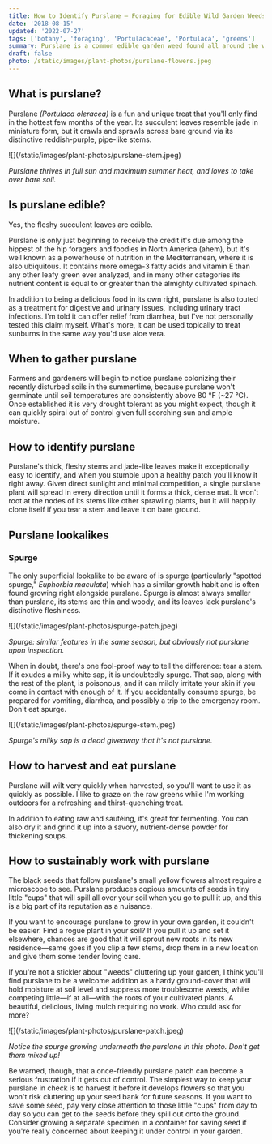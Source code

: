 ```yaml
---
title: How to Identify Purslane — Foraging for Edible Wild Garden Weeds
date: '2018-08-15'
updated: '2022-07-27'
tags: ['botany', 'foraging', 'Portulacaceae', 'Portulaca', 'greens']
summary: Purslane is a common edible garden weed found all around the world during the summer months.
draft: false
photo: /static/images/plant-photos/purslane-flowers.jpeg
---
```



<div className="rounded-lg bg-gray-100 p-4 dark:bg-gray-800">
  <TOCInline toc={props.toc} toHeading={3} asDisclosure />
</div>

## What is purslane?

Purslane _(Portulaca oleracea)_ is a fun and unique treat that you'll only find in the hottest few months of the year.
Its succulent leaves resemble jade in miniature form, but it crawls and sprawls across bare ground via its distinctive reddish-purple, pipe-like stems.

<div className="bg-gray-100 dark:bg-gray-800 p-4 rounded-lg">
![](/static/images/plant-photos/purslane-stem.jpeg)

_Purslane thrives in full sun and maximum summer heat, and loves to take over bare soil._

</div>

## Is purslane edible?

Yes, the fleshy succulent leaves are edible.

Purslane is only just beginning to receive the credit it's due among the hippest of the hip foragers and foodies in North America (ahem), but it's well known as a powerhouse of nutrition in the Mediterranean, where it is also ubiquitous.
It contains more omega-3 fatty acids and vitamin E than any other leafy green ever analyzed, and in many other categories its nutrient content is equal to or greater than the almighty cultivated spinach.

In addition to being a delicious food in its own right, purslane is also touted as a treatment for digestive and urinary issues, including urinary tract infections.
I'm told it can offer relief from diarrhea, but I've not personally tested this claim myself.
What's more, it can be used topically to treat sunburns in the same way you'd use aloe vera.

## When to gather purslane

Farmers and gardeners will begin to notice purslane colonizing their recently disturbed soils in the summertime, because purslane won't germinate until soil temperatures are consistently above 80 °F (~27 °C).
Once established it is very drought tolerant as you might expect, though it can quickly spiral out of control given full scorching sun and ample moisture.

## How to identify purslane

Purslane's thick, fleshy stems and jade-like leaves make it exceptionally easy to identify, and when you stumble upon a healthy patch you'll know it right away.
Given direct sunlight and minimal competition, a single purslane plant will spread in every direction until it forms a thick, dense mat.
It won't root at the nodes of its stems like other sprawling plants, but it will happily clone itself if you tear a stem and leave it on bare ground.

## Purslane lookalikes

### Spurge

The only superficial lookalike to be aware of is spurge (particularly "spotted spurge," _Euphorbia maculata_) which has a similar growth habit and is often found growing right alongside purslane.
Spurge is almost always smaller than purslane, its stems are thin and woody, and its leaves lack purslane's distinctive fleshiness.

<div className="bg-gray-100 dark:bg-gray-800 p-4 rounded-lg">
![](/static/images/plant-photos/spurge-patch.jpeg)

_Spurge: similar features in the same season, but obviously not purslane upon inspection._

</div>

When in doubt, there's one fool-proof way to tell the difference: tear a stem.
If it exudes a milky white sap, it is undoubtedly spurge.
That sap, along with the rest of the plant, is poisonous, and it can mildly irritate your skin if you come in contact with enough of it.
If you accidentally consume spurge, be prepared for vomiting, diarrhea, and possibly a trip to the emergency room.
Don't eat spurge.

<div className="bg-gray-100 dark:bg-gray-800 p-4 rounded-lg">
![](/static/images/plant-photos/spurge-stem.jpeg)

_Spurge's milky sap is a dead giveaway that it's not purslane._

</div>

## How to harvest and eat purslane

Purslane will wilt very quickly when harvested, so you'll want to use it as quickly as possible.
I like to graze on the raw greens while I'm working outdoors for a refreshing and thirst-quenching treat.

In addition to eating raw and sautéing, it's great for fermenting.
You can also dry it and grind it up into a savory, nutrient-dense powder for thickening soups.

## How to sustainably work with purslane

The black seeds that follow purslane's small yellow flowers almost require a microscope to see.
Purslane produces copious amounts of seeds in tiny little "cups" that will spill all over your soil when you go to pull it up, and this is a big part of its reputation as a nuisance.

If you want to encourage purslane to grow in your own garden, it couldn't be easier.
Find a rogue plant in your soil?
If you pull it up and set it elsewhere, chances are good that it will sprout new roots in its new residence—same goes if you clip a few stems, drop them in a new location and give them some tender loving care.

If you're not a stickler about "weeds" cluttering up your garden, I think you'll find purslane to be a welcome addition as a hardy ground-cover that will hold moisture at soil level and suppress more troublesome weeds, while competing little—if at all—with the roots of your cultivated plants.
A beautiful, delicious, living mulch requiring no work. Who could ask for more?

<div className="bg-gray-100 dark:bg-gray-800 p-4 rounded-lg">
![](/static/images/plant-photos/purslane-patch.jpeg)

_Notice the spurge growing underneath the purslane in this photo. Don't get them mixed up!_

</div>

Be warned, though, that a once-friendly purslane patch can become a serious frustration if it gets out of control.
The simplest way to keep your purslane in check is to harvest it before it develops flowers so that you won't risk cluttering up your seed bank for future seasons.
If you want to save some seed, pay very close attention to those little "cups" from day to day so you can get to the seeds before they spill out onto the ground.
Consider growing a separate specimen in a container for saving seed if you're really concerned about keeping it under control in your garden.

<IntroCTA />
